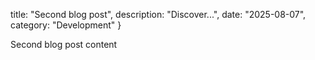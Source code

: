   title: "Second blog post",
  description: "Discover...",
  date: "2025-08-07",
  category: "Development"
}

Second blog post content